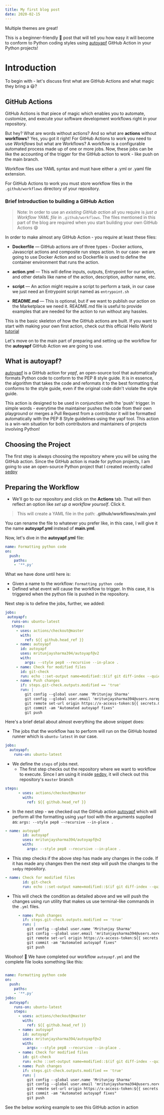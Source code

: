 ```yaml
---
title: My first blog post
date: 2020-02-15
---
```


Multiple themes are great!

This is a beginner-friendly 💯 post that will tell you how easy it will become to conform to Python coding styles using [autoyapf](https://github.com/marketplace/actions/autoyapf) GitHub Action in your Python projects!

# Introduction
To begin with - let's discuss first what are GitHub Actions and what magic they bring a :smiley:?

## GitHub Actions
GitHub Actions is that piece of magic which enables you to automate, customize, and execute your software development workflows right in your repository.

But hey? What are words without actions? And so what are **actions** without **workflows**? Yes, you got it right! For GitHub Actions to work you need to use *Workflows* but what are Workflows? 
A workflow is a configurable automated process made up of one or more jobs. Now, these jobs can be like the accounting of the trigger for the GitHub action to work - like push on the main branch.

Workflow files use YAML syntax and must have either a .yml or .yaml file extension. 

For GitHub Actions to work you must store workflow files in the `.github/workflows` directory of your repository.

### Brief Introduction to building a GitHub Action

> Note: In order to use an *existing GitHub action* all you require is *just a Workflow YAML file* in `.github/workflows`. The files mentioned in this part of the blog are required when you start building your own GitHub Actions :smile: 

In order to make almost any GitHub Action - you require at least these files:

* **Dockerfile** — GitHub actions are of three types - Docker actions, Javascript actions and composite run steps action. In our case- we are going to use Docker Action and so Dockerfile is used to define the container environment that runs the action.

* **action.yml** — This will define inputs, outputs, Entrypoint for our action, and other details like name of the action, description, author name, etc.

* **script** — An action might require a script to perform a task, in our case we just need an Entrypoint script named as `entrypoint.sh`

* **README.md** — This is optional, but if we want to publish our action on the Marketplace we need it. README.md file is useful to provide examples that are needed for the action to run without any hassles.

This is the basic skeleton of how the GitHub actions are built. If you want to start with making your own first action, check out this official Hello World [tutorial](https://docs.github.com/en/actions/creating-actions/creating-a-docker-container-action)

Let's move on to the main part of preparing and setting up the workflow for the **autoyapf** GitHub Action we are going to use.

## What is autoyapf?

[autoyapf](https://github.com/marketplace/actions/autoyapf) is a GitHub action for *yapf*, an open-source tool that automatically formats Python code to conform to the PEP 8 style guide. It is in essence, the algorithm that takes the code and reformats it to the best formatting that conforms to the style guide, even if the original code didn't violate the style guide.

This action is designed to be used in conjunction with the 'push' trigger. In simple words - everytime the maintainer pushes the code from their own playground or merges a Pull Request from a contributor it will be formatted automatically with the PEP 8 Style guidelines using the yapf tool. This action is a win-win situation for both contributors and maintainers of projects involving Python! 
 
## Choosing the Project

The first step is always choosing the repository where you will be using the GitHub action.
Since the GitHub action is made for python projects, I am going to use an open-source Python project that I created recently called [sedpy](https://github.com/mritunjaysharma394/sedpy)



## Preparing the Workflow

* We'll go to our repository and click on the **Actions** tab. That will then reflect an option like *set up a workflow yourself*. Click it.


> This will create a YAML file in the path: 
**.github/workflows/main.yml**

You can rename the file to whatever you prefer like, in this case, I will give it the name **autoyapf.yml** instead of **main.yml**. 

Now, let's dive in the **autoyapf.yml** file: 
```yaml
name: Formatting python code
on:
  push:
    paths:
    - '**.py'
```

What we have done until here is: 

* Given a name to the workflow: `Formatting python code`
* Defined what event will cause the workflow to trigger. In this case, it is triggered when the python file is pushed in the repository. 

Next step is to define the jobs, further, we added:
 ```yaml
jobs:
  autoyapf:
    runs-on: ubuntu-latest
    steps:
      - uses: actions/checkout@master
        with:
          ref: ${{ github.head_ref }}
      - name: autoyapf
        id: autoyapf
        uses: mritunjaysharma394/autoyapf@v2
        with:
          args: --style pep8 --recursive --in-place .
      - name: Check for modified files
        id: git-check
        run: echo ::set-output name=modified::$(if git diff-index --quiet HEAD --; then echo "false"; else echo "true"; fi)
      - name: Push changes
        if: steps.git-check.outputs.modified == 'true'
        run: |
          git config --global user.name 'Mritunjay Sharma'
          git config --global user.email 'mritunjaysharma394@users.noreply.github.com'
          git remote set-url origin https://x-access-token:${{ secrets.GITHUB_TOKEN }}@github.com/${{ github.repository }}
          git commit -am "Automated autoyapf fixes"
          git push
```
Here's a brief detail about almost everything the above snippet does: 

* The jobs that the workflow has to perform will run on the GitHub hosted runner which is `ubuntu-latest` in our case.

```yaml
jobs:
  autoyapf:
    runs-on: ubuntu-latest
```
* We define the `steps` of jobs next.
  * The first step checks out the repository where we want to workflow to execute. Since I am using it inside [sedpy](https://github.com/mritunjaysharma394/sedpy), it will check out this repository's `master` branch

```yaml
steps:
      - uses: actions/checkout@master
        with:
          ref: ${{ github.head_ref }}
```
  * In the next step - we checked out the GitHub action 
[autoyapf](https://github.com/marketplace/actions/autoyapf) which will perform all the formatting using `yapf` tool with the arguments supplied as: `args: --style pep8 --recursive --in-place .`

```yaml
- name: autoyapf
        id: autoyapf
        uses: mritunjaysharma394/autoyapf@v2
        with:
          args: --style pep8 --recursive --in-place .
```
  * This step checks if the above step has made any changes in the code. If it has made any changes then the next step will push the changes to the `sedpy` repository. 

```yaml
- name: Check for modified files
        id: git-check
        run: echo ::set-output name=modified::$(if git diff-index --quiet HEAD --; then echo "false"; else echo "true"; fi)
```
  * This will check the condition as detailed above and we will push the changes using *run* utility that makes us use terminal-like commands in the `.yml` files.
  
```yaml
      - name: Push changes
        if: steps.git-check.outputs.modified == 'true'
        run: |
          git config --global user.name 'Mritunjay Sharma'
          git config --global user.email 'mritunjaysharma394@users.noreply.github.com'
          git remote set-url origin https://x-access-token:${{ secrets.GITHUB_TOKEN }}@github.com/${{ github.repository }}
          git commit -am "Automated autoyapf fixes"
          git push
```
Woohoo! :dancer: We have completed our workflow `autoyapf.yml` and the complete file looks something like this: 

```yaml
 
name: Formatting python code
on:
  push:
    paths:
    - '**.py'
jobs:
  autoyapf:
    runs-on: ubuntu-latest
    steps:
      - uses: actions/checkout@master
        with:
          ref: ${{ github.head_ref }}
      - name: autoyapf
        id: autoyapf
        uses: mritunjaysharma394/autoyapf@v2
        with:
          args: --style pep8 --recursive --in-place .
      - name: Check for modified files
        id: git-check
        run: echo ::set-output name=modified::$(if git diff-index --quiet HEAD --; then echo "false"; else echo "true"; fi)
      - name: Push changes
        if: steps.git-check.outputs.modified == 'true'
        run: |
          git config --global user.name 'Mritunjay Sharma'
          git config --global user.email 'mritunjaysharma394@users.noreply.github.com'
          git remote set-url origin https://x-access-token:${{ secrets.GITHUB_TOKEN }}@github.com/${{ github.repository }}
          git commit -am "Automated autoyapf fixes"
          git push
```

See the below working example to see this GitHub action in action
